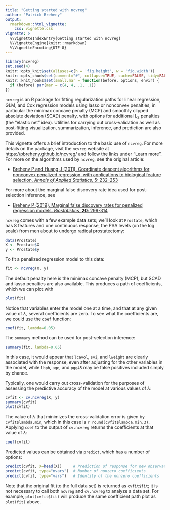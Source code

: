 ```yaml
---
title: "Getting started with ncvreg"
author: "Patrick Breheny"
output:
  rmarkdown::html_vignette:
    css: vignette.css
vignette: >
  %\VignetteIndexEntry{Getting started with ncvreg}
  %\VignetteEngine{knitr::rmarkdown}
  %\VignetteEncoding{UTF-8}
---
```


```r
library(ncvreg)
set.seed(4)
knitr::opts_knit$set(aliases=c(h = 'fig.height', w = 'fig.width'))
knitr::opts_chunk$set(comment="#", collapse=TRUE, cache=FALSE, tidy=FALSE)
knitr::knit_hooks$set(small.mar = function(before, options, envir) {
  if (before) par(mar = c(4, 4, .1, .1))
})
```

`ncvreg` is an R package for fitting regularization paths for linear regression, GLM, and Cox regression models using lasso or nonconvex penalties, in particular the minimax concave penalty (MCP) and smoothly clipped absolute deviation (SCAD) penalty, with options for additional L<sub>2</sub> penalties (the "elastic net" idea).  Utilities for carrying out cross-validation as well as post-fitting visualization, summarization, inference, and prediction are also provided.

This vignette offers a brief introduction to the basic use of `ncvreg`.  For more details on the package, visit the `ncvreg` website at <https://pbreheny.github.io/ncvreg/> and follow the links under "Learn more".  For more on the algorithms used by `ncvreg`, see the original article:

* [Breheny P and Huang J (2011).  Coordinate descent algorithms for nonconvex penalized regression, with applications to biological feature selection.  *Annals of Applied Statistics*, 5: 232--253](https://myweb.uiowa.edu/pbreheny/pdf/Breheny2011.pdf)

For more about the marginal false discovery rate idea used for post-selection inference, see

* [Breheny P (2019). Marginal false discovery rates for penalized regression models. *Biostatistics*, **20**: 299-314](https://dx.doi.org/10.1093/biostatistics/kxy004)

`ncvreg` comes with a few example data sets; we'll look at `Prostate`, which has 8 features and one continuous response, the PSA levels (on the log scale) from men about to undergo radical prostatectomy:

```r
data(Prostate)
X <- Prostate$X
y <- Prostate$y
```

To fit a penalized regression model to this data:

```r
fit <- ncvreg(X, y)
```

The default penalty here is the minimax concave penalty (MCP), but SCAD and lasso penalties are also available.  This produces a path of coefficients, which we can plot with

```r
plot(fit)
```

Notice that variables enter the model one at a time, and that at any given value of $\lambda$, several coefficients are zero.  To see what the coefficients are, we could use the `coef` function:

```r
coef(fit, lambda=0.05)
```

The `summary` method can be used for post-selection inference:

```r
summary(fit, lambda=0.05)
```

In this case, it would appear that `lcavol`, `svi`, and `lweight` are clearly associated with the response, even after adjusting for the other variables in the model, while `lbph`, `age`, and `pgg45` may be false positives included simply by chance.

Typically, one would carry out cross-validation for the purposes of assessing the predictive accuracy of the model at various values of $\lambda$:

```r
cvfit <- cv.ncvreg(X, y)
summary(cvfit)
plot(cvfit)
```

The value of $\lambda$ that minimizes the cross-validation error is given by `cvfit$lambda.min`, which in this case is `r round(cvfit$lambda.min,3)`.  Applying `coef` to the output of `cv.ncvreg` returns the coefficients at that value of $\lambda$:

```r
coef(cvfit)
```

Predicted values can be obtained via `predict`, which has a number of options:

```r
predict(cvfit, X=head(X))     # Prediction of response for new observations
predict(cvfit, type="nvars")  # Number of nonzero coefficients
predict(cvfit, type="vars")   # Identity of the nonzero coefficients
```

Note that the original fit (to the full data set) is returned as `cvfit$fit`; it is not necessary to call both `ncvreg` and `cv.ncvreg` to analyze a data set.  For example, `plot(cvfit$fit)` will produce the same coefficient path plot as `plot(fit)` above.
